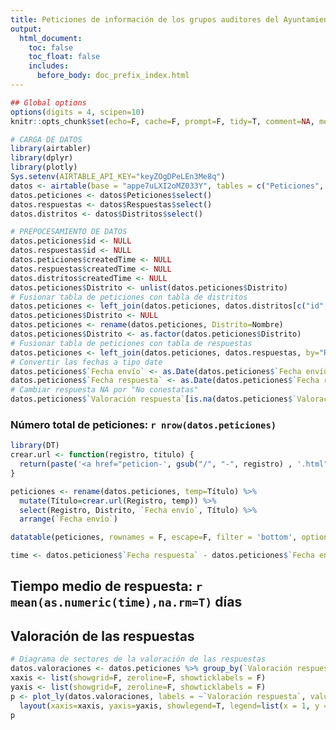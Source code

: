 ```yaml
---
title: Peticiones de información de los grupos auditores del Ayuntamiento de Madrid
output:
  html_document:
    toc: false
    toc_float: false
    includes:
      before_body: doc_prefix_index.html
---
```



```r
## Global options
options(digits = 4, scipen=10)
knitr::opts_chunk$set(echo=F, cache=F, prompt=F, tidy=T, comment=NA, message=F, warning=F)
```

```r
# CARGA DE DATOS
library(airtabler)
library(dplyr)
library(plotly)
Sys.setenv(AIRTABLE_API_KEY="keyZOgDPeLEn3Me8q")
datos <- airtable(base = "appe7uLXI2oMZ033Y", tables = c("Peticiones", "Respuestas", "Distritos", "Fichas ilegitimidad"))
datos.peticiones <- datos$Peticiones$select()
datos.respuestas <- datos$Respuestas$select()
datos.distritos <- datos$Distritos$select()

# PREPOCESAMIENTO DE DATOS
datos.peticiones$id <- NULL
datos.respuestas$id <- NULL
datos.peticiones$createdTime <- NULL
datos.respuestas$createdTime <- NULL
datos.distritos$createdTime <- NULL
datos.peticiones$Distrito <- unlist(datos.peticiones$Distrito)
# Fusionar tabla de peticiones con tabla de distritos
datos.peticiones <- left_join(datos.peticiones, datos.distritos[c("id","Nombre")], by=c("Distrito"="id"))
datos.peticiones$Distrito <- NULL
datos.peticiones <- rename(datos.peticiones, Distrito=Nombre)
datos.peticiones$Distrito <- as.factor(datos.peticiones$Distrito)
# Fusionar tabla de peticiones con tabla de respuestas
datos.peticiones <- left_join(datos.peticiones, datos.respuestas, by="Registro")
# Convertir las fechas a tipo date
datos.peticiones$`Fecha envío` <- as.Date(datos.peticiones$`Fecha envío`, "%Y-%m-%d")
datos.peticiones$`Fecha respuesta` <- as.Date(datos.peticiones$`Fecha respuesta`, "%Y-%m-%d")
# Cambiar respuesta NA por "No conestatas"
datos.peticiones$`Valoración respuesta`[is.na(datos.peticiones$`Valoración respuesta`)] <- "Sin respuesta"
```

### Número total de peticiones: `r nrow(datos.peticiones)`


```r
library(DT)
crear.url <- function(registro, titulo) {
  return(paste('<a href="peticion-', gsub("/", "-", registro) , '.html">',  titulo, '</a>', sep=""))
}

peticiones <- rename(datos.peticiones, temp=Título) %>% 
  mutate(Título=crear.url(Registro, temp)) %>%
  select(Registro, Distrito, `Fecha envío`, Título) %>%
  arrange(`Fecha envío`) 

datatable(peticiones, rownames = F, escape=F, filter = 'bottom', options = list(pageLength = 5, dom="ltip", language = list(url = 'http://cdn.datatables.net/plug-ins/1.10.11/i18n/Spanish.json')))
```


```r
time <- datos.peticiones$`Fecha respuesta` - datos.peticiones$`Fecha envío`
```
## Tiempo medio de respuesta: `r mean(as.numeric(time),na.rm=T)` días


## Valoración de las respuestas

```r
# Diagrama de sectores de la valoración de las respuestas
datos.valoraciones <- datos.peticiones %>% group_by(`Valoración respuesta`) %>% summarise(Freq=n())
xaxis <- list(showgrid=F, zeroline=F, showticklabels = F)
yaxis <- list(showgrid=F, zeroline=F, showticklabels = F)
p <- plot_ly(datos.valoraciones, labels = ~`Valoración respuesta`, values = ~Freq, type = 'pie', textposition = 'none', direction="clockwise") %>%
  layout(xaxis=xaxis, yaxis=yaxis, showlegend=T, legend=list(x = 1, y = 0.5), margin=list(r=0))
p
```




